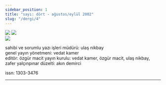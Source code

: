 ```yaml
---
sidebar_position: 1
title: "sayı: dört - ağustos/eylül 2002"
slug: "/dergi/4"
---
```


![](/img/ky04_00a_zaferyalcinpinar.jpg)
![](/img/ky04_00b_ezgialtinsoy.jpg)  
![](/img/ky04_36_erdalkuruzu.jpg)

sahibi ve sorumlu yazı işleri müdürü: ulaş nikbay  
genel yayın yönetmeni: vedat kamer  
editör: özgür macit
yayın kurulu: vedat kamer, özgür macit, ulaş nikbay, zafer yalçınpınar
düzelti: akın demirci


issn: 1303-3476

---

<DocCardList />